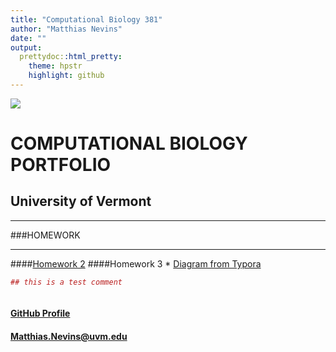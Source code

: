 ```yaml
---
title: "Computational Biology 381"
author: "Matthias Nevins"
date: ""
output:
  prettydoc::html_pretty:
    theme: hpstr
    highlight: github
---
```

![](lakechamp1.jpg)

# COMPUTATIONAL BIOLOGY PORTFOLIO     
## University of Vermont 

______

###HOMEWORK   

__________

####[Homework 2](homework2.html) 
####Homework 3
  * [Diagram from Typora](Nevins_Diagram.html)
 

```r
## this is a test comment 



```
#### [GitHub Profile](https://github.com/MtNevins)
#### [Matthias.Nevins@uvm.edu](matthias.nevins@uvm.edu)


